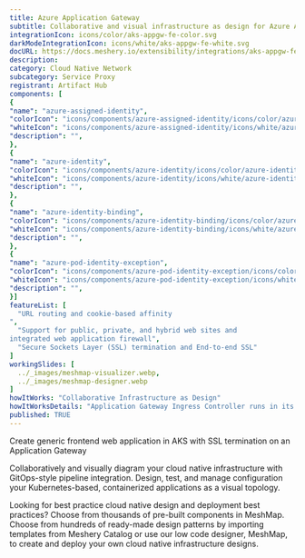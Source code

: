 ```yaml
---
title: Azure Application Gateway 
subtitle: Collaborative and visual infrastructure as design for Azure Application Gateway 
integrationIcon: icons/color/aks-appgw-fe-color.svg
darkModeIntegrationIcon: icons/white/aks-appgw-fe-white.svg
docURL: https://docs.meshery.io/extensibility/integrations/aks-appgw-fe
description: 
category: Cloud Native Network
subcategory: Service Proxy
registrant: Artifact Hub
components: [
{
"name": "azure-assigned-identity",
"colorIcon": "icons/components/azure-assigned-identity/icons/color/azure-assigned-identity-color.svg",
"whiteIcon": "icons/components/azure-assigned-identity/icons/white/azure-assigned-identity-white.svg",
"description": "",
},
{
"name": "azure-identity",
"colorIcon": "icons/components/azure-identity/icons/color/azure-identity-color.svg",
"whiteIcon": "icons/components/azure-identity/icons/white/azure-identity-white.svg",
"description": "",
},
{
"name": "azure-identity-binding",
"colorIcon": "icons/components/azure-identity-binding/icons/color/azure-identity-binding-color.svg",
"whiteIcon": "icons/components/azure-identity-binding/icons/white/azure-identity-binding-white.svg",
"description": "",
},
{
"name": "azure-pod-identity-exception",
"colorIcon": "icons/components/azure-pod-identity-exception/icons/color/azure-pod-identity-exception-color.svg",
"whiteIcon": "icons/components/azure-pod-identity-exception/icons/white/azure-pod-identity-exception-white.svg",
"description": "",
}]
featureList: [
  "URL routing and cookie-based affinity
",
  "Support for public, private, and hybrid web sites and 
integrated web application firewall",
  "Secure Sockets Layer (SSL) termination and End-to-end SSL"
]
workingSlides: [
  ../_images/meshmap-visualizer.webp,
  ../_images/meshmap-designer.webp
]
howItWorks: "Collaborative Infrastructure as Design"
howItWorksDetails: "Application Gateway Ingress Controller runs in its own pod on the customer’s AKS. Ingress Controller monitors a subset of Kubernetes’ resources for changes. The state of the AKS cluster is translated to Application Gateway specific configuration and applied to the Azure Resource Manager. The continuous re-configuration of Application Gateway ensures uninterrupted flow of traffic to AKS’ services. The diagram below illustrates the flow of state and configuration changes from the Kubernetes API, via Application Gateway Ingress Controller, to Resource Manager and then Application Gateway."
published: TRUE
---
```

<p>
Create generic frontend web application in AKS with SSL termination on an Application Gateway
</p>
<p>
    Collaboratively and visually diagram your cloud native infrastructure with GitOps-style pipeline integration. Design, test, and manage configuration your Kubernetes-based, containerized applications as a visual topology.
</p>
<p>
    Looking for best practice cloud native design and deployment best practices? Choose from thousands of pre-built components in MeshMap. Choose from hundreds of ready-made design patterns by importing templates from Meshery Catalog or use our low code designer, MeshMap, to create and deploy your own cloud native infrastructure designs.
</p>
